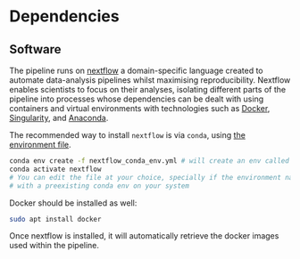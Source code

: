 # Dependencies

## Software

The pipeline runs on [nextflow](https://www.nextflow.io/) a domain-specific language created to automate data-analysis pipelines whilst maximising reproducibility.
Nextflow enables scientists to focus on their analyses, isolating different parts of the pipeline into processes whose dependencies can be dealt with using containers and virtual environments with technologies such as [Docker](https://www.docker.com/), [Singularity](https://singularity.hpcng.org/), and [Anaconda](https://www.anaconda.com/products/individual).

The recommended way to install `nextflow` is via `conda`, using [the environment file](https://github.com/bio-TAGI/Hackathon/blob/main/nextflow_conda_env.yml).
```bash
conda env create -f nextflow_conda_env.yml # will create an env called "nextflow"
conda activate nextflow
# You can edit the file at your choice, specially if the environment name conflicts
# with a preexisting conda env on your system
```

Docker should be installed as well:
```bash
sudo apt install docker
```

Once nextflow is installed, it will automatically retrieve the docker images used within the pipeline.
